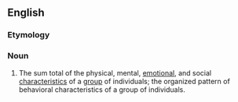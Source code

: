 ==English==

===Etymology===
{{blend|en|group|personality}}

===Noun===
{{en-noun}}

# {{lb|en|rare|humorous}} The sum total of the physical, mental, [[emotional]], and social [[characteristics]] of a [[group]] of individuals; the organized pattern of behavioral characteristics of a group of individuals.